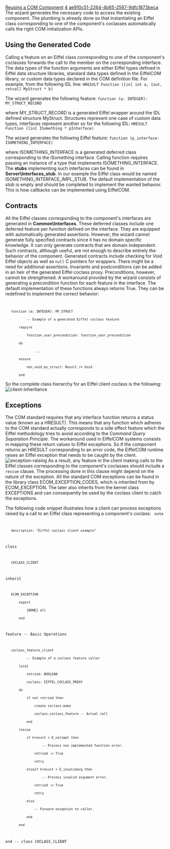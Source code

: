 [[Property:title|Reusing a COM Component]]
[[Property:weight|4]]
[[Property:uuid|ae910c51-2264-4b65-2567-9dfc1873beca]]
The wizard generates the necessary code to access the existing component. The plumbing is already done so that instantiating an Eiffel class corresponding to one of the component's coclasses automatically calls the right COM initialization APIs. 

==Using the Generated Code==

Calling a feature on an Eiffel class corresponding to one of the component's coclasses forwards the call to the member on the corresponding interface. The data types of the function arguments are either Eiffel types defined in Eiffel data structure libraries, standard data types defined in the EiffelCOM library, or custom data types declared in the COM definition file. For example, from the following IDL line: 
<code>
HRESULT Function ([in] int a, [out, retval] MyStruct * b)</code>

The wizard generates the following feature: 
<code>
function (a: INTEGER): MY_STRUCT_RECORD</code>

where <eiffel>MY_STRUCT_RECORD</eiffel> is a generated Eiffel wrapper around the IDL defined structure <eiffel>MyStruct</eiffel>. Structures represent one case of custom data types, interfaces represent another so for the following IDL: 
<code>
HRESULT Function ([in] ISomething * pInterface)</code>

The wizard generates the following Eiffel feature: 
<code>
function (p_interface: ISOMETHING_INTERFACE)</code>

where <eiffel>ISOMETHING_INTERFACE</eiffel> is a generated deferred class corresponding to the <eiffel>ISomething</eiffel> interface. Calling <eiffel>function</eiffel> requires passing an instance of a type that implements <eiffel>ISOMETHING_INTERFACE</eiffel>. The '''stubs''' implementing such interfaces can be found in '''Server\Interfaces_stub'''. In our example the Eiffel class would be named <eiffel>ISOMETHING_INTERFACE_IMPL_STUB</eiffel>. The default implementation of the stub is empty and should be completed to implement the wanted behavior. This is how callbacks can be implemented using EiffelCOM. 

==Contracts==

All the Eiffel classes corresponding to the component's interfaces are generated in '''Common\Interfaces'''. These deferred classes include one deferred feature per function defined on the interface. They are equipped with automatically generated assertions. However, the wizard cannot generate fully specified contracts since it has no domain specific knowledge. It can only generate contracts that are domain independent. Such contracts, although useful, are not enough to describe entirely the behavior of the component. Generated contracts include checking for <eiffel>Void</eiffel> Eiffel objects as well as <code>null</code> C pointers for wrappers. There might be a need for additional assertions. Invariants and postconditions can be added in an heir of the generated Eiffel coclass proxy. Preconditions, however, cannot be strengthened. A workaround provided by the wizard consists of generating a precondition function for each feature in the interface. The default implementation of these functions always returns <eiffel>True</eiffel>. They can be redefined to implement the correct behavior: 
<code>
    function (a: INTEGER): MY_STRUCT
            -- Example of a generated Eiffel coclass feature
        require
            function_user_precondition: function_user_precondition
        do
                ...
        ensure
            non_void_my_struct: Result /= Void
        end</code>

So the complete class hierarchy for an Eiffel client coclass is the following: 
[[Image:client-inheritance]]  
==Exceptions==

The COM standard requires that any interface function returns a status value (known as a <eiffel>HRESULT</eiffel>). This means that any function which adheres to the COM standard actually corresponds to a side effect feature which the Eiffel methodology tries to avoid according to the ''Command Query Separation Principle''. The workaround used in EiffelCOM systems consists in mapping these return values to Eiffel exceptions. So if the component returns an <eiffel>HRESULT</eiffel> corresponding to an error code, the EiffelCOM runtime raises an Eiffel exception that needs to be caught by the client. 
[[Image:exception-raising]]  
As a result, any feature in the client making calls to the Eiffel classes corresponding to the component's coclasses should include a <code>rescue</code> clause. The processing done in this clause might depend on the nature of the exception. All the standard COM exceptions can be found in the library class <eiffel>ECOM_EXCEPTION_CODES</eiffel>, which is inherited from by <eiffel>ECOM_EXCEPTION</eiffel>. The later also inherits from the kernel class <eiffel>EXCEPTIONS</eiffel> and can consequently be used by the coclass client to catch the exceptions. 

The following code snippet illustrates how a client can process exceptions raised by a call to an Eiffel class representing a component's coclass: 
<code>
note
    description: "Eiffel coclass client example"

class
    COCLASS_CLIENT

inherit
    ECOM_EXCEPTION
        export
            {NONE} all
        end

feature -- Basic Operations

    coclass_feature_client
            -- Example of a coclass feature caller
        local
            retried: BOOLEAN
            coclass: EIFFEL_COCLASS_PROXY
        do
            if not retried then
                create coclass.make
                coclass.coclass_feature -- Actual call
            end
        rescue
            if hresult = E_notimpl then
                    -- Process non implemented function error.
                retried := True
                retry
            elseif hresult = E_invalidarg then
                    -- Process invalid argument error.
                retried := True
                retry
            else
                -- Forward exception to caller.
            end
        end

end -- class COCLASS_CLIENT</code>

{{seealso|[[How the EiffelCOM Wizard works|How the EiffelCOM Wizard Works]] , [[Generated Files|Generated Files]] , [[Class Hierarchy|Class Hierarchy]] , [[Eiffel Project Processing|Adding a COM Interface to an Eiffel Project]] , [[Building a COM Component|Reusing a COM Component]] , [[Wizards: Command Line Options|Command Line Options]]  }}




